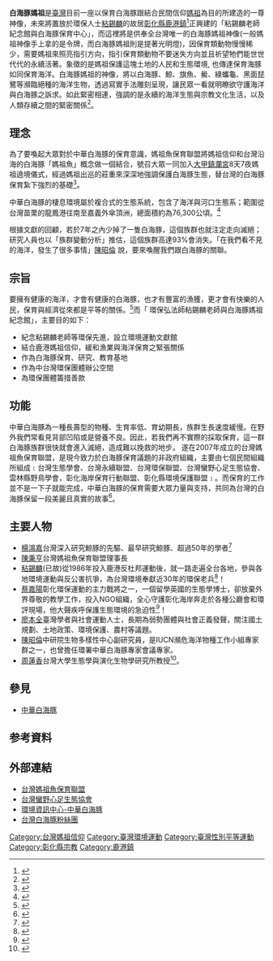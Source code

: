 {{expert|time=2015-01-08T10:35:03+00:00}}
{{pov|time=2015-01-08T10:35:03+00:00}}
'''白海豚媽祖'''是[[臺灣|臺灣]]目前一座以保育白海豚跟結合民間信仰[[媽祖|媽祖]]為目的所建造的一尊神像，未來將置放於環保人士[[粘錫麟|粘錫麟]]的故居[[彰化縣|彰化縣]][[鹿港鎮|鹿港鎮]]<ref>{{cite web|url=http://news.ltn.com.tw/news/local/paper/772205|title=〈中部〉白海豚媽祖像 照亮生態未來 - 地方 - 自由時報電子報|publisher=|access-date=2015-01-07|archive-date=2018-05-22|archive-url=https://web.archive.org/web/20180522092711/http://news.ltn.com.tw/news/local/paper/772205|dead-url=no}}</ref>正興建的「粘錫麟老師紀念館與白海豚保育中心」，而這裡將是供奉全台灣唯一的白海豚媽祖神像(一般媽祖神像手上拿的是令牌，而白海豚媽祖則是提著光明燈)，因保育類動物慢慢稀少，需要媽祖來照亮指引方向，指引保育類動物不要迷失方向並且祈望牠們能世世代代的永續活著。象徵的是媽祖保護這塊土地的人民和生態環境, 也傳達保育海豚如同保育海洋。白海豚媽祖的神像，將以白海豚、鯨、旗魚、鱟、綠蠵龜、黑面琵鷺等瀕臨絕種的海洋生物，透過寫實手法雕刻呈現，讓民眾一看就明瞭欲守護海洋與白海豚之訴求。如此緊密相連，強調的是永續的海洋生態與宗教文化生活，以及人類存續之間的緊密關係<ref>{{cite web|url=http://www.5philo.com/index.php/carousel/item/371-carousel-item-6|title=【哲學星期五@台中】白海豚隨媽祖入廟？國光石化後保育新出路！ 2014/07/18|website=www.5philo.com|access-date=2015-01-07|archive-url=https://web.archive.org/web/20150106162648/http://www.5philo.com/index.php/carousel/item/371-carousel-item-6|archive-date=2015-01-06|dead-url=yes}}</ref>。	 
<br />

== 理念 ==	 
 
為了要喚起大眾對於中華白海豚的保育意識，媽祖魚保育聯盟將媽祖信仰和台灣沿海的白海豚「媽祖魚」概念做一個結合，號召大眾一同加入[[大甲鎮瀾宮|大甲鎮瀾宮]]8天7夜媽祖遶境儀式，經過媽祖出巡的莊重來深深地強調保護白海豚生態，替台灣的白海豚保育紮下強烈的基礎<ref>{{cite web|url=http://e-info.org.tw/node/41853|title=守護媽祖魚 加入大甲媽遶境|publisher=|access-date=2015-01-07|archive-date=2017-10-27|archive-url=https://web.archive.org/web/20171027125517/http://e-info.org.tw/node/41853|dead-url=no}}</ref>。	 

中華白海豚的棲息環境屬於複合式的生態系統，包含了海洋與河口生態系；範圍從台灣苗栗的龍鳳港往南至嘉義外傘頂洲，總面積約為76,300公頃。<ref>{{cite web|url=http://e-info.org.tw/node/98775#sthash.sFseTIVZ.dpuf|title=一隻都不能少 白海豚動物重要棲息環境劃定了！|publisher=|access-date=2015-01-07|archive-date=2020-12-05|archive-url=https://web.archive.org/web/20201205221840/https://e-info.org.tw/node/98775#sthash.sFseTIVZ.dpuf|dead-url=no}}</ref>

根據文獻的回顧，若於7年之內少掉了一隻白海豚，這個族群也就注定走向滅絕；研究人員也以「族群變動分析」推估，這個族群高達93%會消失。「在我們看不見的海洋，發生了很多事情」[http://e-info.org.tw/taxonomy/term/32121 陳昭倫] {{Wayback|url=http://e-info.org.tw/taxonomy/term/32121 |date=20190610224146 }}說，要來喚醒我們跟白海豚的關聯。

== 宗旨 ==	 
要擁有健康的海洋，才會有健康的白海豚，也才有豐富的漁獲，更才會有快樂的人民，保育與經濟從來都是平等的關係。<ref>{{cite web|url=http://happyocean.org/news/index.php?pd_id=36&pd_class_id=11|title=靈性生態-海龍王愛地球|website=happyocean.org|access-date=2015-01-07|archive-date=2016-03-04|archive-url=https://web.archive.org/web/20160304204546/http://happyocean.org/news/index.php?pd_id=36&pd_class_id=11|dead-url=no}}</ref>而「 環保弘法師粘錫麟老師與白海豚媽祖紀念館」，主要目的如下：	 

* 紀念粘錫麟老師等環保先進，設立環境運動文獻館
* 結合鹿港媽祖信仰，緩和漁業與海洋保育之緊張關係 
* 作為白海豚保育、研究、教育基地 
* 作為中台灣環保團體辦公空間 
* 為環保團體籌措善款	 
		 
== 功能 ==	 
中華白海豚為一種長壽型的物種、生育率低、育幼期長，族群生長速度緩慢。在野外我們常看見背部凹陷或是營養不良。因此，若我們再不實際的採取保育，這一群白海豚族群很快就會進入滅絕，造成難以挽救的地步。	 
遂在2007年成立的台灣媽祖魚保育聯盟，是現今致力於白海豚保育議題的非政府組織，主要由七個民間組織所組成﹝台灣生態學會、台灣永續聯盟、台灣環保聯盟、台灣蠻野心足生態協會、雲林縣野鳥學會，彰化海岸保育行動聯盟、彰化縣環境保護聯盟﹞。而保育的工作並不是一下子就能完成，中華白海豚的保育需要大眾力量與支持，共同為台灣的白海豚保留一段美麗且真實的故事<ref>{{cite web|url=http://www.99ch.com.tw/info-detail.asp?doc_id=9005|title=政風新聞電子報：各 期 新 聞-本期新聞：「地球在哭泣」系列報導之「搶救白海豚」篇|first=|last=www.aeweb.com.tw|website=www.99ch.com.tw|access-date=2015-01-07|archive-date=2019-06-02|archive-url=https://web.archive.org/web/20190602174808/http://www.99ch.com.tw/info-detail.asp?doc_id=9005|dead-url=no}}</ref>。	 
		 
== 主要人物 ==	 
* [[楊鴻嘉|楊鴻嘉]]台灣深入研究鯨豚的先驅、最早研究鯨豚、超過50年的學者<ref>{{cite web|url=http://pnn.pts.org.tw/main/2010/08/23/%E5%8D%88%E5%A0%B1%EF%BC%9A%E8%A8%93%E7%B7%B4%E7%99%BD%E6%B5%B7%E8%B1%9A%E8%BD%89%E5%BD%8E-%E5%B0%88%E5%AE%B6%E4%B8%8D%E5%8F%AF%E8%83%BD%E7%9A%84%E4%BA%8B/|title=訓練白海豚轉彎？專家：不可能的事 - PNN 公視新聞議題中心|website=pnn.pts.org.tw|access-date=2015-01-07|archive-url=https://web.archive.org/web/20150106194911/http://pnn.pts.org.tw/main/2010/08/23/%e5%8d%88%e5%a0%b1%ef%bc%9a%e8%a8%93%e7%b7%b4%e7%99%bd%e6%b5%b7%e8%b1%9a%e8%bd%89%e5%bd%8e-%e5%b0%88%e5%ae%b6%e4%b8%8d%e5%8f%af%e8%83%bd%e7%9a%84%e4%ba%8b/|archive-date=2015-01-06|dead-url=yes}}</ref>	 
* [[陳秉亨|陳秉亨]]台灣媽祖魚保育聯盟理事長	 
* [[粘錫麟|粘錫麟]](已故)從1986年投入鹿港反杜邦運動後，就一路走遍全台各地，參與各地環境運動與反公害抗爭，為台灣環境奉獻近30年的環保老兵<ref>{{Cite web |url=http://e-info.org.tw/node/88158 |title=存档副本 |access-date=2015-01-07 |archive-date=2019-05-08 |archive-url=https://web.archive.org/web/20190508171644/https://e-info.org.tw/node/88158 |dead-url=no }}</ref>！	 
* [[蔡嘉陽|蔡嘉陽]]彰化環保運動的主力戰將之一，一個留學英國的生態學博士，卻放棄外界尊敬的教學工作，投入NGO組織，全心守護彰化海岸奔走於各種公廳會和環評現場，他大聲疾呼保護生態環境的急迫性<ref>{{cite web|url=http://ourisland.pts.org.tw/content/%E6%84%9B%E6%88%80%E2%80%A7%E5%BD%B0%E5%8C%96%E6%B5%B7%E5%B2%B8#sthash.OIJXZkLS.dpbs|title=愛戀‧彰化海岸|publisher=|access-date=2015-01-07|archive-date=2021-01-20|archive-url=https://web.archive.org/web/20210120173315/https://ourisland.pts.org.tw/content/%E6%84%9B%E6%88%80%E2%80%A7%E5%BD%B0%E5%8C%96%E6%B5%B7%E5%B2%B8#sthash.OIJXZkLS.dpbs|dead-url=no}}</ref>！	 
* [[廖本全|廖本全]]臺灣學者與社會運動人士，長期為弱勢團體與社會正義發聲，關注國土規劃、土地政策、環境保護、農村等議題。	 
* [[陳昭倫|陳昭倫]]中研院生物多樣性中心副研究員，是IUCN瀕危海洋物種工作小組專家群之一，也曾擔任環署中華白海豚專家會議專家。	 
* [[周蓮香|周蓮香]]台灣大學生態學與演化生物學研究所教授<ref>{{cite web|url=http://article.denniswave.com/8133|title=面臨生存威脅的中華白海豚 - 六藝草堂|website=article.denniswave.com|access-date=2015-01-07|archive-date=2019-06-09|archive-url=https://web.archive.org/web/20190609045800/http://article.denniswave.com/8133|dead-url=no}}</ref>。

== 參見 ==	 
* [[中華白海豚|中華白海豚]]	 
		 
== 参考資料 ==	 
{{reflist}}	 
		 
==外部連結==	 
*[http://twsousa.blogspot.tw/ 台灣媽祖魚保育聯盟] {{Wayback|url=http://twsousa.blogspot.tw/ |date=20180511010211 }}	 
*[http://zh.wildatheart.org.tw/taxonomy/term/437/ 台灣蠻野心足生態協會] {{Wayback|url=http://zh.wildatheart.org.tw/taxonomy/term/437/ |date=20201128133851 }}	 
*[http://e-info.org.tw/taxonomy/term/2975/ 環境資訊中心-中華白海豚] {{Wayback|url=http://e-info.org.tw/taxonomy/term/2975/ |date=20210125171135 }}	 
*[https://www.facebook.com/台灣白海豚粉絲團-234647929885/timeline/  台灣白海豚粉絲團]
{{臺灣社會運動|環境運動}}
{{臺灣社會運動|性別平等運動}}
[[Category:台灣媽祖信仰|Category:台灣媽祖信仰]]
[[Category:臺灣環境運動|Category:臺灣環境運動]]
[[Category:臺灣性別平等運動|Category:臺灣性別平等運動]]
[[Category:彰化縣宗教|Category:彰化縣宗教]]
[[Category:鹿港鎮|Category:鹿港鎮]]